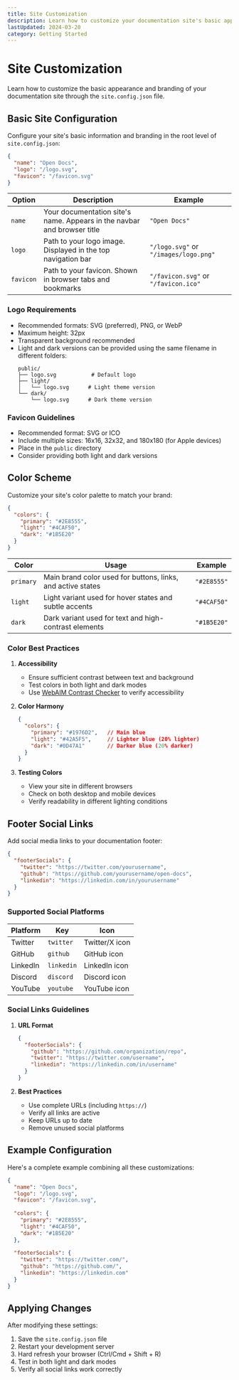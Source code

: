 ```yaml
---
title: Site Customization
description: Learn how to customize your documentation site's basic appearance and branding
lastUpdated: 2024-03-20
category: Getting Started
---
```


# Site Customization

Learn how to customize the basic appearance and branding of your documentation site through the `site.config.json` file.

## Basic Site Configuration

Configure your site's basic information and branding in the root level of `site.config.json`:

```json
{
  "name": "Open Docs",
  "logo": "/logo.svg",
  "favicon": "/favicon.svg"
}
```

| Option | Description | Example |
|--------|-------------|---------|
| `name` | Your documentation site's name. Appears in the navbar and browser title | `"Open Docs"` |
| `logo` | Path to your logo image. Displayed in the top navigation bar | `"/logo.svg"` or `"/images/logo.png"` |
| `favicon` | Path to your favicon. Shown in browser tabs and bookmarks | `"/favicon.svg"` or `"/favicon.ico"` |

### Logo Requirements
- Recommended formats: SVG (preferred), PNG, or WebP
- Maximum height: 32px
- Transparent background recommended
- Light and dark versions can be provided using the same filename in different folders:
  ```
  public/
  ├── logo.svg           # Default logo
  ├── light/
  │   └── logo.svg      # Light theme version
  └── dark/
      └── logo.svg      # Dark theme version
  ```

### Favicon Guidelines
- Recommended format: SVG or ICO
- Include multiple sizes: 16x16, 32x32, and 180x180 (for Apple devices)
- Place in the `public` directory
- Consider providing both light and dark versions

## Color Scheme

Customize your site's color palette to match your brand:

```json
{
  "colors": {
    "primary": "#2E8555",
    "light": "#4CAF50",
    "dark": "#1B5E20"
  }
}
```

| Color | Usage | Example |
|-------|-------|---------|
| `primary` | Main brand color used for buttons, links, and active states | `"#2E8555"` |
| `light` | Light variant used for hover states and subtle accents | `"#4CAF50"` |
| `dark` | Dark variant used for text and high-contrast elements | `"#1B5E20"` |

### Color Best Practices

1. **Accessibility**
   - Ensure sufficient contrast between text and background
   - Test colors in both light and dark modes
   - Use [WebAIM Contrast Checker](https://webaim.org/resources/contrastchecker/) to verify accessibility

2. **Color Harmony**
   ```json
   {
     "colors": {
       "primary": "#1976D2",   // Main blue
       "light": "#42A5F5",     // Lighter blue (20% lighter)
       "dark": "#0D47A1"       // Darker blue (20% darker)
     }
   }
   ```

3. **Testing Colors**
   - View your site in different browsers
   - Check on both desktop and mobile devices
   - Verify readability in different lighting conditions

## Footer Social Links

Add social media links to your documentation footer:

```json
{
  "footerSocials": {
    "twitter": "https://twitter.com/yourusername",
    "github": "https://github.com/yourusername/open-docs",
    "linkedin": "https://linkedin.com/in/yourusername"
  }
}
```

### Supported Social Platforms

| Platform | Key | Icon |
|----------|-----|------|
| Twitter | `twitter` | Twitter/X icon |
| GitHub | `github` | GitHub icon |
| LinkedIn | `linkedin` | LinkedIn icon |
| Discord | `discord` | Discord icon |
| YouTube | `youtube` | YouTube icon |

### Social Links Guidelines

1. **URL Format**
   ```json
   {
     "footerSocials": {
       "github": "https://github.com/organization/repo",
       "twitter": "https://twitter.com/username",
       "linkedin": "https://linkedin.com/in/username"
     }
   }
   ```

2. **Best Practices**
   - Use complete URLs (including `https://`)
   - Verify all links are active
   - Keep URLs up to date
   - Remove unused social platforms

## Example Configuration

Here's a complete example combining all these customizations:

```json
{
  "name": "Open Docs",
  "logo": "/logo.svg",
  "favicon": "/favicon.svg",
  
  "colors": {
    "primary": "#2E8555",
    "light": "#4CAF50",
    "dark": "#1B5E20"
  },
  
  "footerSocials": {
    "twitter": "https://twitter.com/",
    "github": "https://github.com/",
    "linkedin": "https://linkedin.com"
  }
}
```

## Applying Changes

After modifying these settings:

1. Save the `site.config.json` file
2. Restart your development server
3. Hard refresh your browser (Ctrl/Cmd + Shift + R)
4. Test in both light and dark modes
5. Verify all social links work correctly 